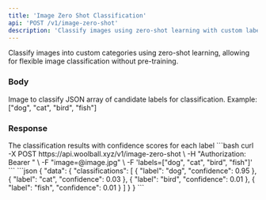 ```yaml
---
title: 'Image Zero Shot Classification'
api: 'POST /v1/image-zero-shot'
description: 'Classify images using zero-shot learning with custom labels'
---
```


Classify images into custom categories using zero-shot learning, allowing for flexible image classification without pre-training.

### Body

<ParamField body="image" type="file" required>
  Image to classify
</ParamField>

<ParamField body="labels" type="string" required>
  JSON array of candidate labels for classification. Example: ["dog", "cat", "bird", "fish"]
</ParamField>

### Response

<ResponseField name="data" type="object">
  The classification results with confidence scores for each label
</ResponseField>

<RequestExample>
```bash
curl -X POST https://api.woolball.xyz/v1/image-zero-shot \
  -H "Authorization: Bearer <YOUR_API_KEY>" \
  -F "image=@image.jpg" \
  -F 'labels=["dog", "cat", "bird", "fish"]'
```
</RequestExample>

<ResponseExample>
```json
{
  "data": {
    "classifications": [
      {
        "label": "dog",
        "confidence": 0.95
      },
      {
        "label": "cat",
        "confidence": 0.03
      },
      {
        "label": "bird",
        "confidence": 0.01
      },
      {
        "label": "fish",
        "confidence": 0.01
      }
    ]
  }
}
```
</ResponseExample>
